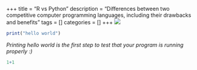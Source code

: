 +++
title = "R vs Python"
description = "Differences between two competitive computer programming languages, including their drawbacks and benefits"
tags = []
categories = []
+++
![](/post/2021-05-07-r-vs-python_files/whale.jpeg)

```r
print("hello world")
```
*Printing hello world is the first step to test that your program is running properly :)*

```r
1+1
```
